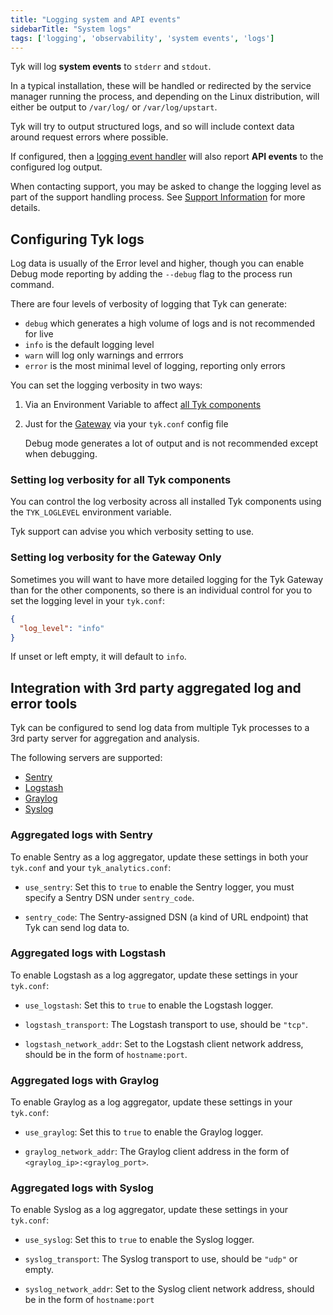 ```yaml
---
title: "Logging system and API events"
sidebarTitle: "System logs"
tags: ['logging', 'observability', 'system events', 'logs']
---
```


Tyk will log **system events** to `stderr` and `stdout`.

In a typical installation, these will be handled or redirected by the service manager running the process, and depending on the Linux distribution, will either be output to `/var/log/` or `/var/log/upstart`.

Tyk will try to output structured logs, and so will include context data around request errors where possible.

If configured, then a [logging event handler](/product-stack/tyk-gateway/basic-config-and-security/report-monitor-and-trigger-events/log-handlers) will also report **API events** to the configured log output.

When contacting support, you may be asked to change the logging level as part of the support handling process. See [Support Information](/troubleshooting/tyk-gateway/support-information) for more details.

## Configuring Tyk logs

Log data is usually of the Error level and higher, though you can enable Debug mode reporting by adding the `--debug` flag to the process run command.

There are four levels of verbosity of logging that Tyk can generate:
- `debug` which generates a high volume of logs and is not recommended for live
- `info` is the default logging level
- `warn` will log only warnings and errrors
- `error` is the most minimal level of logging, reporting only errors

You can set the logging verbosity in two ways:
1. Via an Environment Variable to affect [all Tyk components](/log-data#setting-log-verbosity-for-all-tyk-components)
2. Just for the [Gateway](/log-data#setting-log-verbosity-for-the-gateway-only) via your `tyk.conf` config file 



    <Warning>
    Debug mode generates a lot of output and is not recommended except when debugging.
    </Warning>


### Setting log verbosity for all Tyk components

You can control the log verbosity across all installed Tyk components using the `TYK_LOGLEVEL` environment variable.

Tyk support can advise you which verbosity setting to use.

### Setting log verbosity for the Gateway Only

Sometimes you will want to have more detailed logging for the Tyk Gateway than for the other components, so there is an individual control for you to set the logging level in your `tyk.conf`:

```json
{
  "log_level": "info"
}
```

If unset or left empty, it will default to `info`. 

## Integration with 3rd party aggregated log and error tools

Tyk can be configured to send log data from multiple Tyk processes to a 3rd party server for aggregation and analysis.

The following servers are supported:
- [Sentry](#aggregated-logs-with-sentry)
- [Logstash](#aggregated-logs-with-logstash)
- [Graylog](#aggregated-logs-with-graylog)
- [Syslog](#aggregated-logs-with-syslog)

### Aggregated logs with Sentry

To enable Sentry as a log aggregator, update these settings in both your `tyk.conf` and your `tyk_analytics.conf`:

*   `use_sentry`: Set this to `true` to enable the Sentry logger, you must specify a Sentry DSN under `sentry_code`.

*   `sentry_code`: The Sentry-assigned DSN (a kind of URL endpoint) that Tyk can send log data to.

### Aggregated logs with Logstash

To enable Logstash as a log aggregator, update these settings in your `tyk.conf`:

*   `use_logstash`: Set this to `true` to enable the Logstash logger.

*   `logstash_transport`: The Logstash transport to use, should be `"tcp"`.

*   `logstash_network_addr`: Set to the Logstash client network address, should be in the form of `hostname:port`.

### Aggregated logs with Graylog

To enable Graylog as a log aggregator, update these settings in your `tyk.conf`:

*   `use_graylog`: Set this to `true` to enable the Graylog logger.

*   `graylog_network_addr`: The Graylog client address in the form of `<graylog_ip>:<graylog_port>`.

### Aggregated logs with Syslog

To enable Syslog as a log aggregator, update these settings in your `tyk.conf`:

*   `use_syslog`: Set this to `true` to enable the Syslog logger.

*   `syslog_transport`: The Syslog transport to use, should be `"udp"` or empty.

*   `syslog_network_addr`: Set to the Syslog client network address, should be in the form of `hostname:port`
